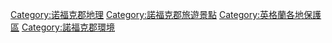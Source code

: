 {{Commons category|Protected areas of Norfolk, England}}
[[Category:诺福克郡地理|Category:诺福克郡地理]]
[[Category:諾福克郡旅遊景點|Category:諾福克郡旅遊景點]]
[[Category:英格蘭各地保護區|Category:英格蘭各地保護區]]
[[Category:諾福克郡環境|Category:諾福克郡環境]]